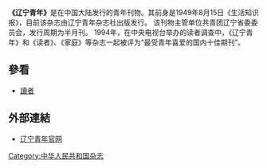 '''《辽宁青年》'''是在中国大陆发行的青年刊物。其前身是1949年8月15日《生活知识报》，目前该杂志由辽宁青年杂志社出版发行。
该刊物主管单位共青团辽宁省委委员会，发行周期为半月刊。
1994年，在中央电视台举办的读者调查中，《辽宁青年》和《读者》、《家庭》等杂志一起被评为“最受青年喜爱的国内十佳期刊”。

==參看==
*[[讀者_(雜誌)|讀者]]

==外部連結==
*[https://www.lnyouth.cn/ 辽宁青年官网]
{{出版物小作品}}

[[Category:中华人民共和国杂志|Category:中华人民共和国杂志]]